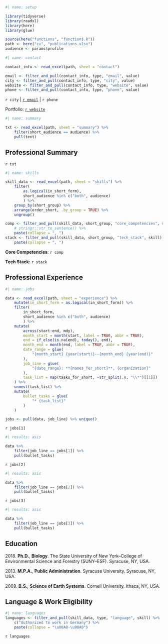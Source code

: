 ```r
#| name: setup

library(tidyverse)
library(readxl)
library(here)
library(glue)

source(here("functions", "functions.R"))
path <- here("cv", "publications.xlsx")
audience <- params$profile


```

```r
#| name: contact

contact_info <- read_excel(path, sheet = "contact")

email <- filter_and_pull(contact_info, type, "email", value)
city <- filter_and_pull(contact_info, type, "city", value)
website <- filter_and_pull(contact_info, type, "website", value)
phone <- filter_and_pull(contact_info, type, "phone", value)
```

\begingroup
\par\centering\textbf{Theodore W. Hermann, Ph.D.}
\vspace{-5pt}
\par\centering `r city` | [`r email`](mailto:`r email`) | `r phone`
\vspace{-5pt}
\par\centering Portfolio: [`r website`](`r website`)
\vspace{-5pt}

\endgroup

```r
#| name: summary

txt <- read_excel(path, sheet = "summary") %>%
    filter(short_audience == audience) %>%
    pull(text)

```

## Professional Summary

<!-- Data Scientist and Analyst with 7+ years’ experience transforming complex environmental and industrial data into actionable insights. Expert in building reproducible analytical pipelines and predictive models using R, Python, and SQL. Proven record of improving decision-making for scientific and engineering partners through automation, transparent reporting, and stakeholder-focused solutions. -->

`r txt`
 
``` r
#| name: skills

skill_data <- read_excel(path, sheet = "skills") %>%
    filter(
        as.logical(in_short_form),
        short_audience %in% c("both", audience)
        ) %>%
    group_by(short_group) %>%
    arrange(order_short, .by_group = TRUE) %>%
    ungroup()

comp <- filter_and_pull(skill_data, short_group, "core_competencies", skill) %>%
    # stringr::str_to_sentence() %>%
    paste(collapse = ", ")
stack <- filter_and_pull(skill_data, short_group, "tech_stack", skill) %>%
    paste(collapse = ", ")
```

**Core Competencies**: `r comp`

**Tech Stack**: `r stack`


## Professional Experience
\par\vspace{-5pt}
```r
#| name: jobs

data <- read_excel(path, sheet = "experience") %>%
    mutate(in_short_form = as.logical(in_short_form)) %>%
    filter(
        in_short_form,
        short_audience %in% c("both", audience)
        ) %>%
    mutate(
        across(start:end, mdy),
        month_start = month(start, label = TRUE, abbr = TRUE),
        end = if_else(is.na(end), today(), end),
        month_end = month(end, label = TRUE, abbr = TRUE),
        date_range = glue(
            "{month_start} {year(start)}--{month_end} {year(end)}"
        ),
        job_line = glue(
            "{date_range}: **{names_for_short}**, {organization}"
        ),
        task_list = map(tasks_for_short, ~str_split(.x, "\\*")[[1]])
    ) %>% 
    unnest(task_list) %>%
    mutate(
        bullet_tasks = glue(
            "* {task_list}"
        )
    )

jobs <- pull(data, job_line) %>% unique()

```

`r jobs[1]`

```r
#| results: asis

data %>%
    filter(job_line == jobs[1]) %>%
    pull(bullet_tasks)
```


`r jobs[2]`

```r
#| results: asis

data %>%
    filter(job_line == jobs[2]) %>%
    pull(bullet_tasks)
```


`r jobs[3]`

```r
#| results: asis

data %>%
    filter(job_line == jobs[3]) %>%
    pull(bullet_tasks)
```



## Education

2018\. **Ph.D.**, **Biology**. The State University of New York–College of Environmental Science and Forestry (SUNY–ESF). Syracuse, NY, USA.

2013\. **M.P.A.**, **Public Administration**. Syracuse University. Syracuse, NY, USA.

2009\. **B.S.**, **Science of Earth Systems**. Cornell University. Ithaca, NY, USA.

## Language & Work Eligibility

``` r
#| name: languages
languages <- filter_and_pull(skill_data, type, "language", skill) %>%
    c("Authorized to work in Germany") %>%
    paste(collapse = "\u00A0·\u00A0")


```

`r languages`